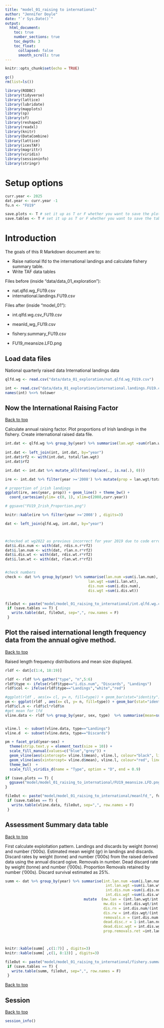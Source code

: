 ```yaml
---
title: "model_01_raising to international"
author: "Jennifer Doyle"
date: "`r Sys.Date()`"
output:
  html_document:
    toc: true
    number_sections: true
    toc_depth: 3
    toc_float:
      collapsed: false
      smooth_scroll: true
---
```


```r
knitr::opts_chunk$set(echo = TRUE)
```


```r
gc()
rm(list=ls())

library(RODBC)
library(tidyverse)
library(lattice)
library(lubridate)
library(mapplots)
library(sp)
library(sf)
library(reshape2)
library(readxl)
library(knitr)
library(DataCombine)
library(lattice)
library(icesTAF)
library(magrittr)
library(viridis)
library(sessioninfo)
library(stringr)
```

# Setup options

```r
curr.year <- 2025
dat.year <- curr.year -1
fu.n <- "FU19"

save.plots <- T # set it up as T or F whether you want to save the plots when running all the chunks or kniting the document
save.tables <- T # set it up as T or F whether you want to save the tables "propmature"" and the "L50" into .txt files when running all the chunks or knitting the document
```

# Introduction

The goals of this R Markdown document are to:

* Raise national lfd to the international landings and calculate fishery summary table.
* Write TAF data tables

Files before (inside "data/data_01_exploration"):


* nat.qlfd.wg_FU19.csv
* international.landings.FU19.csv


Files after (inside "model_01"):

* int.qlfd.wg.csv_FU19.csv
* meanld_wg_FU19.csv
* fishery.summary_FU19.csv

* FU19_meansize.LFD.png




## Load data files 
National quarterly raised data
International landings data
```r

qlfd.wg <- read.csv("data/data_01_exploration/nat.qlfd.wg_FU19.csv")

int <- read.csv("data/data_01_exploration/international.landings.FU19.csv")
names(int) %<>% tolower

```


## Now the International Raising Factor
<a href="#top">Back to top</a>

Calculate annual raising factor.
Plot proportions of Irish landings in the fishery.
Create international raised data file.

```r
int.dat <- qlfd.wg %>% group_by(year) %>% summarise(lan.wgt =sum(rlan.wt.r), dis.wgt =sum(rdis.wt.r))
                                           
int.dat <- left_join(int, int.dat, by="year")
int.dat$rf2 <- with(int.dat, total/lan.wgt)   
int.dat$rf2

int.dat <- int.dat %>% mutate_all(funs(replace(., is.na(.), 0)))                

ire <- int.dat %>% filter(year >='2008') %>% mutate(prop = lan.wgt/total)

# proportion of irish landings
ggplot(ire, aes(year, prop)) + geom_line() + theme_bw() +
  coord_cartesian(ylim= c(0, 1), xlim=c(2008,curr.year))

# ggsave("FU19_Irish_Proportion.png")

knitr::kable(ire %>% filter(year >='2008') , digits=3)

dat <- left_join(qlfd.wg, int.dat, by="year")



#checked at wg2022 as previous incorrect for year 2019 due to code error.
dat$i.dis.num <- with(dat, rdis.n.r*rf2)
dat$i.lan.num <- with(dat, rlan.n.r*rf2)
dat$i.dis.wt <- with(dat, rdis.wt.r*rf2)
dat$i.lan.wt <- with(dat, rlan.wt.r*rf2)


#check numbers
check <- dat %>% group_by(year) %>% summarise(lan.num =sum(i.lan.num), 
                                      lan.wgt =sum(i.lan.wt),
                                      dis.num =sum(i.dis.num),
                                      dis.wgt =sum(i.dis.wt))


fileOut <- paste("model/model_01_raising_to_international/int.qlfd.wg.csv_", fu.n, ".csv", sep = "")
 if (save.tables == T) {
   write.table(dat, fileOut, sep=",", row.names = F)
 }
```

## Plot the raised international length frequency data from the annual ogive method.
<a href="#top">Back to top</a>

Raised length frequency distributions and mean size displayed.
```r


rldf <- dat[c(1:4, 18:19)]

rldf <- rldf %>% gather("type", "n",5:6)
rldf$type <- ifelse(rldf$type=="i.dis.num", "Discards", "Landings")
rldf$col <- ifelse(rldf$type=="Landings","white","red")

#ggplot(rldf , aes(x= cl, y= n, fill=type)) + geom_bar(stat="identity") + facet_grid(year~q)
pm <- ggplot(rldf , aes(x= cl, y= n, fill=type)) + geom_bar(stat="identity") 
rldf$cl.n <- rldf$cl*rldf$n
#get mean for lfd
vline.data <- rldf %>% group_by(year, sex, type)  %>% summarise(mean=sum(cl.n)/sum(n))


vline.l  <- subset(vline.data, type=="Landings")
vline.d  <- subset(vline.data, type=="Discards")

pm + facet_grid(year~sex) + 
  theme(strip.text.y = element_text(size = 10)) +
  scale_fill_manual(values=c("blue","grey")) +
  geom_vline(aes(xintercept= vline.l$mean), vline.l, colour="black", linetype="solid") +
  geom_vline(aes(xintercept= vline.d$mean), vline.l, colour="red", linetype="solid") +
  theme_bw()  +
  scale_fill_viridis_d(name = "Type", option = "D", end = 0.9)

if (save.plots == T) {
  ggsave("model/model_01_raising_to_international/FU19_meansize.LFD.png")
}

fileOut <- paste("model/model_01_raising_to_international/meanlfd_", fu.n, ".csv", sep = "")
 if (save.tables == T) {
   write.table(vline.data, fileOut, sep=",", row.names = F)
 }
```



## Assessment Summary data table
<a href="#top">Back to top</a>

First calculate exploitation pattern.
Landings and discards by weight (tonne) and number ('000s).
Estimated mean weight (gr) in landings and discards.
Discard rates by weight (tonne) and number ('000s) from the raised derived data using the annual discard ogive.
Removals in number.
Dead discard rate by weight (tonne) and number ('000s). 
Proportion Removals retained by number ('000s).
Discard survival estimated as 25%.
```r
summ <- dat %>% group_by(year) %>% summarise(int.lan.num =sum(i.lan.num)/1000, 
                                              int.lan.wgt =sum(i.lan.wt),
                                              int.dis.num =sum(i.dis.num)/1000,
                                              int.dis.wgt =sum(i.dis.wt))  %>%
                                    mutate  (mw.lan = (int.lan.wgt/int.lan.num),
                                             mw.dis = (int.dis.wgt/int.dis.num),
                                             dis.rn = int.dis.num/(int.lan.num + int.dis.num),
                                             dis.rw = int.dis.wgt/(int.lan.wgt + int.dis.wgt),
                                             removals.n = (int.dis.num * 0.75 + int.lan.num),
                                             dead.disc.r = 1-int.lan.num/removals.n,
                                             dead.disc.wgt = int.dis.wgt * 0.75,
                                             prop.removals.ret =int.lan.num/removals.n)



knitr::kable(summ[ ,c(1:7)] , digits=3)
knitr::kable(summ[ ,c(1, 8:13)] , digits=3)

fileOut <- paste("model/model_01_raising_to_international/fishery.summary_", fu.n, ".csv", sep = "")
 if (save.tables == T) {
   write.table(summ, fileOut, sep=",", row.names = F)
 }
```
<a href="#top">Back to top</a>


## Session
<a href="#top">Back to top</a>
```r
session_info()

```

